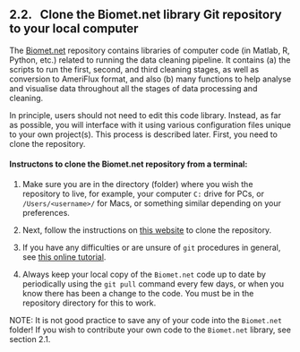## 2.2. &nbsp; Clone the Biomet.net library Git repository to your local computer

The <a href="https://github.com/ubc-micromet/Biomet.net" target="_blank" rel="noopener noreferrer">Biomet.net</a> repository contains libraries of computer code (in Matlab, R, Python, etc.) related to running the data cleaning pipeline. It contains (a) the scripts to run the first, second, and third cleaning stages, as well as conversion to AmeriFlux format, and also (b) many functions to help analyse and visualise data throughout all the stages of data processing and cleaning.

In principle, users should not need to edit this code library. Instead, as far as possible, you will interface with it using various configuration files unique to your own project(s). This process is described later. First, you need to clone the repository.

#### Instructons to clone the Biomet.net repository from a terminal:

 1. Make sure you are in the directory (folder) where you wish the repository to live, for example, your computer `C:` drive for PCs, or `/Users/<username>/` for Macs, or something similar depending on your preferences.

 2. Next, follow the instructions on <a href=https://www.educative.io/answers/how-to-clone-a-git-repository-using-the-command-line target="_blank" rel="noopener noreferrer">this website</a> to clone the repository.

 3. If you have any difficulties or are unsure of `git` procedures in general, see <a href="https://ecoflux-lab.github.io/Documentation/UsingGit.html" target="_blank" rel="noopener noreferrer">this online tutorial</a>.
 
 3. Always keep your local copy of the `Biomet.net` code up to date by periodically using the `git pull` command every few days, or when you know there has been a change to the code. You must be in the repository directory for this to work.

NOTE: It is not good practice to save any of your code into the `Biomet.net` folder! If you wish to contribute your own code to the `Biomet.net` library, see section 2.1. 
